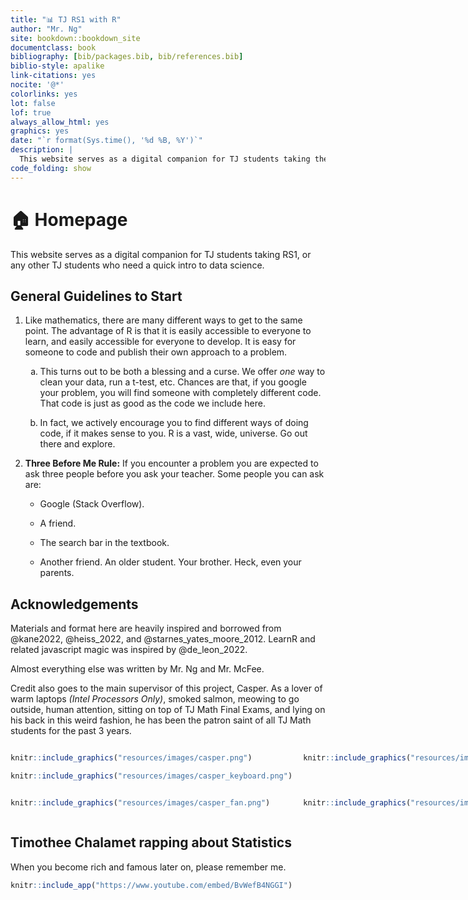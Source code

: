 ```yaml
---
title: "📊 TJ RS1 with R"
author: "Mr. Ng"
site: bookdown::bookdown_site
documentclass: book
bibliography: [bib/packages.bib, bib/references.bib]
biblio-style: apalike
link-citations: yes
nocite: '@*'
colorlinks: yes
lot: false
lof: true
always_allow_html: yes
graphics: yes
date: "`r format(Sys.time(), '%d %B, %Y')`"
description: |
  This website serves as a digital companion for TJ students taking the RS1 class, using R.
code_folding: show
---
```


# 🏠 Homepage {.unnumbered}

This website serves as a digital companion for TJ students taking RS1, or any other TJ students who need a quick intro to data science.

## General Guidelines to Start {.unnumbered}

1.  Like mathematics, there are many different ways to get to the same point. The advantage of R is that it is easily accessible to everyone to learn, and easily accessible for everyone to develop. It is easy for someone to code and publish their own approach to a problem.

    a.  This turns out to be both a blessing and a curse. We offer *one* way to clean your data, run a t-test, etc. Chances are that, if you google your problem, you will find someone with completely different code. That code is just as good as the code we include here.

    b.  In fact, we actively encourage you to find different ways of doing code, if it makes sense to you. R is a vast, wide, universe. Go out there and explore.

2.  **Three Before Me Rule:** If you encounter a problem you are expected to ask three people before you ask your teacher. Some people you can ask are:

    -   Google (Stack Overflow).

    -   A friend.

    -   The search bar in the textbook.

    -   Another friend. An older student. Your brother. Heck, even your parents.

## Acknowledgements {.unnumbered}

Materials and format here are heavily inspired and borrowed from @kane2022, @heiss_2022, and @starnes_yates_moore_2012. LearnR and related javascript magic was inspired by @de_leon_2022.

Almost everything else was written by Mr. Ng and Mr. McFee.

Credit also goes to the main supervisor of this project, Casper. As a lover of warm laptops *(Intel Processors Only)*, smoked salmon, meowing to go outside, human attention, sitting on top of TJ Math Final Exams, and lying on his back in this weird fashion, he has been the patron saint of all TJ Math students for the past 3 years.

::: {style="display: grid; grid-template-columns: 1fr 1fr; grid-column-gap: 10px;"}
<div>

```r
knitr::include_graphics("resources/images/casper.png") 
```

```r
knitr::include_graphics("resources/images/casper_keyboard.png") 
```

</div>

<div>

```r
knitr::include_graphics("resources/images/casper_test.png") 
```

</div>

<div>

```r
knitr::include_graphics("resources/images/casper_fan.png") 
```

</div>

<div>

```r
knitr::include_graphics("resources/images/casper_vinyl.png") 
```

</div>
:::

## Timothee Chalamet rapping about Statistics {-}

When you become rich and famous later on, please remember me. 

```r
knitr::include_app("https://www.youtube.com/embed/BvWefB4NGGI")

```

